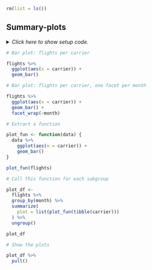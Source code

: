 ```r
rm(list = ls())
```


## Summary-plots

<details><summary>*Click here to show setup code.*</summary>
```r
### Summary-plots

```
```r
library(tidyverse)
library(nycflights13)

library(conflicted)
conflict_prefer("filter", "dplyr")
conflict_prefer("lag", "dplyr")
```
</details>


```r
# Bar plot: flights per carrier
```
```r
flights %>%
  ggplot(aes(x = carrier)) +
  geom_bar()
```


```r
# Bar plot: flights per carrier, one facet per month
```
```r
flights %>%
  ggplot(aes(x = carrier)) +
  geom_bar() +
  facet_wrap(~month)
```


```r
# Extract a function
```
```r
plot_fun <- function(data) {
  data %>%
    ggplot(aes(x = carrier)) +
    geom_bar()
}

plot_fun(flights)
```


```r
# Call this function for each subgroup
```
```r
plot_df <-
  flights %>%
  group_by(month) %>%
  summarize(
    plot = list(plot_fun(tibble(carrier)))
  ) %>%
  ungroup()

plot_df
```


```r
# Show the plots
```
```r
plot_df %>%
  pull()
```
